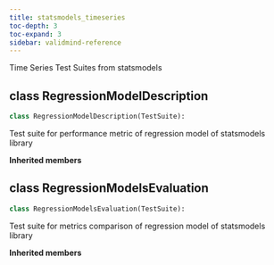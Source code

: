 ```yaml
---
title: statsmodels_timeseries
toc-depth: 3
toc-expand: 3
sidebar: validmind-reference
---
```


Time Series Test Suites from statsmodels

## [class]{.muted} RegressionModelDescription

```python
class RegressionModelDescription(TestSuite):
```

Test suite for performance metric of regression model of statsmodels library

**Inherited members**

## [class]{.muted} RegressionModelsEvaluation

```python
class RegressionModelsEvaluation(TestSuite):
```

Test suite for metrics comparison of regression model of statsmodels library

**Inherited members**
